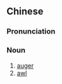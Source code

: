 {{also|锥子}}
==Chinese==
{{zh-forms|s=锥子}}

===Pronunciation===
{{zh-pron
|m=zhuīzi
|c=zeoi1 zi2
|cat=n
}}

===Noun===
{{zh-noun}}

# [[auger]] {{zh-mw|把}}
# [[awl]] {{zh-mw|把}}